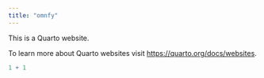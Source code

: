 ```yaml
---
title: "omnfy"
---
```


This is a Quarto website.

To learn more about Quarto websites visit <https://quarto.org/docs/websites>.

```r
1 + 1
```
